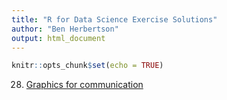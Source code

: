 ```yaml
---
title: "R for Data Science Exercise Solutions"
author: "Ben Herbertson"
output: html_document
---
```


```r
knitr::opts_chunk$set(echo = TRUE)
```

28. [Graphics for communication](https://benherbertson.github.io/r4ds-solutions/28-graphics-for-comm.html)
